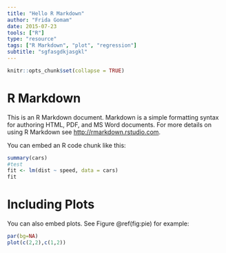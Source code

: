 ```yaml
---
title: "Hello R Markdown"
author: "Frida Gomam"
date: 2015-07-23
tools: ["R"]
type: "resource"
tags: ["R Markdown", "plot", "regression"]
subtitle: "sgfasgdkjasgkl"
---
```


```r
knitr::opts_chunk$set(collapse = TRUE)
```

# R Markdown

This is an R Markdown document. Markdown is a simple formatting syntax for authoring HTML, PDF, and MS Word documents. For more details on using R Markdown see <http://rmarkdown.rstudio.com>.

You can embed an R code chunk like this:

```r
summary(cars) 
#test
fit <- lm(dist ~ speed, data = cars)
fit  
```

# Including Plots

You can also embed plots. See Figure \@ref(fig:pie) for example:

```r
par(bg=NA)
plot(c(2,2),c(1,2))
```




